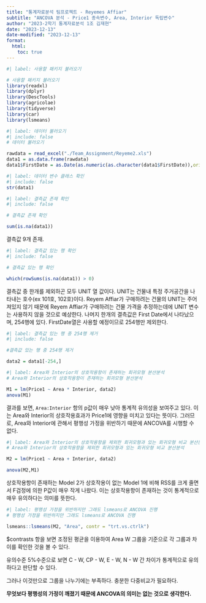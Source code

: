 ```yaml
---
title: "통계자료분석 팀프로젝트 - Reyemes Affiar"
subtitle: "ANCOVA 분석 - Price1 종속변수, Area, Interior 독립변수"
author: "2023-2학기 통계자료분석 1조 김재현"
date: "2023-12-13"
date-modified: "2023-12-13"
format: 
  html:
    toc: true
---
```


```r
#| label: 사용할 패키지 불러오기

# 사용할 패키지 불러오기
library(readxl)
library(dplyr)
library(DescTools)
library(agricolae)
library(tidyverse)
library(car)
library(lsmeans)
```

```r
#| label: 데이터 불러오기
#| include: false
# 데이터 불러오기

rawdata = read_excel("./Team_Assignment/Reyeme2.xls")
data1 = as.data.frame(rawdata)
data1$FirstDate = as.Date(as.numeric(as.character(data1$FirstDate)),origin="1899-12-30")

```

```r
#| label: 데이터 변수 클래스 확인
#| include: false
str(data1)
```


```r
#| label: 결측값 존재 확인
#| include: false

# 결측값 존재 확인

sum(is.na(data1))
```

:::{.callout-note collapse=true}
결측값 9개 존재.
:::

```r
#| label: 결측값 있는 행 확인
#| include: false

# 결측값 있는 행 확인

which(rowSums(is.na(data1)) > 0)

```

:::{.callout-note collapse=true}
결측값 중 한개를 제외하곤 모두 UNIT 열 값이다. UNIT는 건물내 특정 주거공간을 나타내는 호수(ex 101호, 102호)이다. Reyem Affiar가 구매하려는 건물의 UNIT는 주어져있지 않기 때문에 Reyem Affiar가 구매하려는 건물 가격을 추정하는데에 UNIT 변수는 사용하지 않을 것으로 예상한다. 나머지 한개의 결측값은 First Date에서 나타났으며, 254행에 있다. FirstDate열은 사용할 예정이므로 254행만 제외한다.
:::

```r
#| label: 결측값 있는 행 중 254행 제거
#| include: false

#결측값 있는 행 중 254행 제거

data2 = data1[-254,]
```


```r
#| label: Area와 Interior의 상호작용항이 존재하는 회귀모형 분산분석
# Area와 Interior의 상호작용항이 존재하는 회귀모형 분산분석

M1 = lm(Price1 ~ Area * Interior, data2)
anova(M1)
```

:::{.callout-note}
결과를 보면, `Area:Interior` 항의 p값이 매우 낮아 통계적 유의성을 보여주고 있다. 이는 Area와 Interior의 상호작용효과가 Price1에 영향을 미치고 있다는 뜻이다. 그러므로, Area와 Interior에 관해서 평행성 가정을 위반하기 때문에 ANCOVA를 시행할 수 없다.
:::

```r
#| label: Area와 Interior의 상호작용항을 제외한 회귀모형과 있는 회귀모형 비교 분산분석
# Area와 Interior의 상호작용항을 제외한 회귀모형과 있는 회귀모형 비교 분산분석

M2 = lm(Price1 ~ Area + Interior, data2)

anova(M2,M1)
```

:::{.callout-note}
상호작용항이 존재하는 Model 2가 상호작용이 없는 Model 1에 비해 RSS를 크게 줄면서 F검정에 의한 P값이 매우 작게 나왔다. 이는 상호작용항이 존재하는 것이 통계적으로 매우 유의하다는 의미를 뜻한다.
:::

```r
#| label: 평행성 가정을 위반하지만 그래도 lsmeans로 ANCOVA 진행
# 평행성 가정을 위반하지만 그래도 lsmeans로 ANCOVA 진행

lsmeans::lsmeans(M2, "Area", contr = "trt.vs.ctrlk")
```
$contrasts 항을 보면 조정된 평균을 이용하여 Area W 그룹을 기준으로 각 그룹과 차이를 확인한 것을 볼 수 있다.

유의수준 5%수준으로 보면 C - W, CP - W, E - W,  N - W 간 차이가 통계적으로 유의하다고 판단할 수 있다.

그러나 이것만으로 그룹을 나누기에는 부족하다. 충분한 다중비교가 필요하다.

**무엇보다 평행성의 가정이 깨졌기 때문에 ANCOVA의 의미는 없는 것으로 생각한다.**




